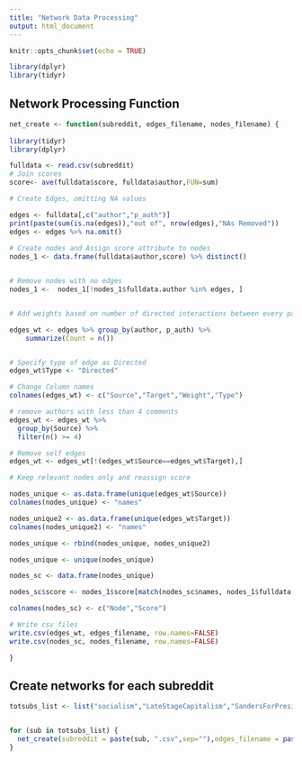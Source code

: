 ---
title: "Network Data Processing"
output: html_document
---

```{r setup, include=FALSE}
knitr::opts_chunk$set(echo = TRUE)
```

```{r}
library(dplyr)
library(tidyr)
```

## Network Processing Function

```{r}
net_create <- function(subreddit, edges_filename, nodes_filename) {
  
library(tidyr)
library(dplyr)

fulldata <- read.csv(subreddit)
# Join scores
score<- ave(fulldata$score, fulldata$author,FUN=sum)

# Create Edges, omitting NA values 

edges <- fulldata[,c("author","p_auth")]
print(paste(sum(is.na(edges)),"out of", nrow(edges),"NAs Removed"))
edges <- edges %>% na.omit()
  
# Create nodes and Assign score attribute to nodes
nodes_1 <- data.frame(fulldata$author,score) %>% distinct()


# Remove nodes with no edges
nodes_1 <-  nodes_1[!nodes_1$fulldata.author %in% edges, ]


# Add weights based on number of directed interactions between every pair

edges_wt <- edges %>% group_by(author, p_auth) %>%
    summarize(Count = n())


# Specify type of edge as Directed
edges_wt$Type <- "Directed"

# Change Column names 
colnames(edges_wt) <- c("Source","Target","Weight","Type")

# remove authors with less than 4 comments
edges_wt <- edges_wt %>% 
  group_by(Source) %>% 
  filter(n() >= 4)

# Remove self edges
edges_wt <- edges_wt[!(edges_wt$Source==edges_wt$Target),]

# Keep relevant nodes only and reassign score

nodes_unique <- as.data.frame(unique(edges_wt$Source))
colnames(nodes_unique) <- "names"

nodes_unique2 <- as.data.frame(unique(edges_wt$Target))
colnames(nodes_unique2) <- "names"

nodes_unique <- rbind(nodes_unique, nodes_unique2)

nodes_unique <- unique(nodes_unique)

nodes_sc <- data.frame(nodes_unique)

nodes_sc$score <- nodes_1$score[match(nodes_sc$names, nodes_1$fulldata.author)]

colnames(nodes_sc) <- c("Node","Score")

# Write csv files
write.csv(edges_wt, edges_filename, row.names=FALSE)
write.csv(nodes_sc, nodes_filename, row.names=FALSE)

}
```

## Create networks for each subreddit 

```{r}
totsubs_list <- list("socialism","LateStageCapitalism","SandersForPresident","antiwork","democrats","Conservative","Libertarian","The_Mueller","neoliberal","Republican","moderatepolitics","geopolitics","Foodforthought","PoliticalDiscussion","politics", "MonsterHunter","chelseafc","GlobalOffensive","ShingekiNoKyojin","XboxSeriesX","Accounting","woodworking","okbuddychicanery","LosAngeles","gadgets","realhousewives","travel","Watches","MechanicAdvice","Amd")


for (sub in totsubs_list) {
  net_create(subreddit = paste(sub, ".csv",sep=""),edges_filename = paste("Edges_",sub,".csv",sep=""), nodes_filename = paste("Nodes_",sub,".csv",sep=""))
}
```


